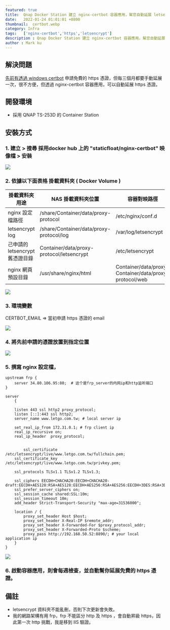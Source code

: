 ```yaml
---
featured: true
title:  Qnap Docker Station 建立 nginx-certbot 容器應用，幫您自動延展 letsencrypt 免費 https 憑證
date:   2022-01-24 01:01:01 +0800
thumbnail:  certbot.webp
category: Infra
tags:   ['nginx-certbot','https','letsencrypt']
description : Qnap Docker Station 建立 nginx-certbot 容器應用，幫您自動延展 letsencrypt 免費 https 憑證
author : Mark ku
---
```

## 解決問題
[先前有透過 windows certbot](https://blog.markkulab.net/2021/12/26/ssl-certbot/) 申請免費的 https 憑證，但每三個月都要手動延展一次，很不方便，但透過  nginx-certbot 容器應用，可以自動延展 https 憑證。 

## 開發環境
* 採用 QNAP TS-253D 的 Container Station

## 安裝方式
### 1. 建立 > 搜尋 採用docker hub 上的 "staticfloat/nginx-certbot" 映像檔 > 安裝

![](https://i.imgur.com/t7W0TX1.png)

### 2. 依據以下面表格 掛載資料夾 ( Docker Volume )

| 掛載資料夾用途 | NAS 掛載資料夾位置 | 容器對映路徑 |
| -------- | -------- | -------- |
| nginx 設定檔路徑     | /share/Container/data/proxy-protocol   | /etc/nginx/conf.d      |
| letsencrypt log | /share/Container/data/proxy-protocol/log  | /var/log/letsencrypt |
| 己申請的 letsencrypt 舊憑證目錄     | Container/data/proxy-protocol/letsencrypt| /etc/letsencrypt   |
| nginx 網頁預設目錄  | /usr/share/nginx/html | Container/data/proxy-Container/data/proxy-protocol/web  |

![](https://i.imgur.com/z8q03u2.jpg)

### 3. 環境變數
CERTBOT_EMAIL => 當初申請 https 憑證的 email

![](https://i.imgur.com/sPLMPLG.png)

### 4. 將先前申請的憑證放置到指定位置
![](https://i.imgur.com/ZMFyy5i.png)

### 5. 撰寫 nginx 設定檔，

```
upstream frp {
	server 34.80.106.95:80;  # 这个是frp_server的内网ip和http监听端口
}

server
	{
	
	listen 443 ssl http2 proxy_protocol;
	listen [::]:443 ssl http2;
	server_name www.letgo.com.tw; # local server ip

	set_real_ip_from 172.31.0.1; # frp client ip
	real_ip_recursive on;
	real_ip_header  proxy_protocol;


	    ssl_certificate     /etc/letsencrypt/live/www.letgo.com.tw/fullchain.pem;
    ssl_certificate_key /etc/letsencrypt/live/www.letgo.com.tw/privkey.pem;
	
	ssl_protocols TLSv1.1 TLSv1.2 TLSv1.3;

	ssl_ciphers EECDH+CHACHA20:EECDH+CHACHA20-draft:EECDH+AES128:RSA+AES128:EECDH+AES256:RSA+AES256:EECDH+3DES:RSA+3DES:!MD5;
	ssl_prefer_server_ciphers on;
	ssl_session_cache shared:SSL:10m;
	ssl_session_timeout 10m;
	add_header Strict-Transport-Security "max-age=31536000";	

	location / {
		proxy_set_header Host $host;
		proxy_set_header X-Real-IP $remote_addr;
		proxy_set_header X-Forwarded-For $proxy_protocol_addr;		
		proxy_set_header X-Forwarded-Proto $scheme;
		proxy_pass http://192.168.50.52:8890/; # your local application ip
	}
}
```
![](https://i.imgur.com/7eMOn4S.png)

### 6. 啟動容器應用，則會每週檢查，並自動幫你延展免費的 https 憑證。

## 備註
* letsencrypt 資料夾不能亂刪，否則下次更新會失敗。
* 我的網路架構有用 frp，frp 不能區分 http 及 https ，會自動昇級 https，因此第一次 http 挑戰，我是移到 IIS 驗證。